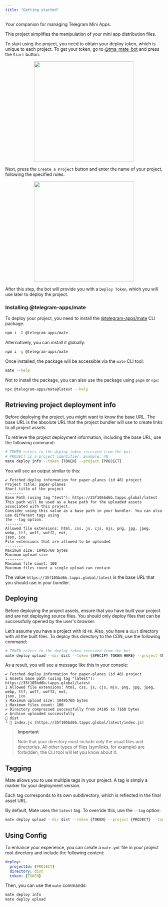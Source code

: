 ```yaml
---
title: "Getting started"
---
```


Your companion for managing Telegram Mini Apps.

This project simplifies the manipulation of your mini app distribution files.

To start using the project, you need to obtain your deploy token, which is unique to each project.
To get your token, go to [@tma_mate_bot](https://t.me/tma_mate_bot) and press the `Start` button.

<p align="center">
  <img src="/resources/images/tma-mate/start.png" width="320"/>
</p>

Next, press the `Create a Project` button and enter the name of your project, following the
specified rules.

<p align="center">
  <img src="/resources/images/tma-mate/create.png" width="320"/>
</p>

After this step, the bot will provide you with a `Deploy Token`, which you will use later to deploy
the project.

### Installing @telegram-apps/mate

To deploy your project, you need to install
the [@telegram-apps/mate](https://www.npmjs.com/package/@telegram-apps/mate) CLI package.

```sh icon="npm"
npm i -D @telegram-apps/mate
```

Alternatively, you can install it globally:

```sh icon="npm"
npm i -g @telegram-apps/mate
```

Once installed, the package will be accessible via the `mate` CLI tool:

```sh
mate --help
```

Not to install the package, you can also use the package using `pnpm` or `npx`:

```sh icon="npm"
npx @telegram-apps/mate@latest --help
```

## Retrieving project deployment info

Before deploying the project, you might want to know the base URL. The base URL is the absolute URL
that the project bundler will use to create links to all project assets.

To retrieve the project deployment information, including the base URL, use the following command:

```bash
# TOKEN refers to the deploy token received from the bot.
# PROJECT is a project identifier. Example: 48
mate deploy info --token {TOKEN} --project {PROJECT}
```

You will see an output similar to this:

```
✔ Fetched deploy information for paper-planes (id 48) project
Project Title: paper-planes
Short title of the project
--------
Base Path (using tag "test"): https://35f105bd6b.tapps.global/latest
This path will be used as a base path for the uploaded assets associated with this project.
Consider using this value as a base path in your bundler. You can also use different tags using
the --tag option.
--------
Allowed file extensions: html, css, js, cjs, mjs, png, jpg, jpeg, webp, ttf, woff, woff2, eot,
json, ico
File extensions that are allowed to be uploaded
--------
Maximum size: 10485760 bytes
Maximum upload size
--------
Maximum file count: 100
Maximum files count a single upload can contain
```

The value `https://35f105bd6b.tapps.global/latest` is the base URL that you should
use in your bundler.

## Deploying

Before deploying the project assets, ensure that you have built your project and are not deploying
source files. You should only deploy files that can be successfully opened by the user's browser.

Let’s assume you have a project with id `48`. Also, you have a `dist` directory with all
the built files. To deploy this directory to the CDN, use the following command:

```bash
# TOKEN refers to the deploy token received from the bot.
mate deploy upload --dir dist --token {SPECIFY TOKEN HERE} --project 48
```

As a result, you will see a message like this in your console:

```
✔ Fetched deploy information for paper-planes (id 48) project
i Assets base path (using tag "latest"): https://35f105bd6b.tapps.global/latest
i Allowed file extensions: html, css, js, cjs, mjs, png, jpg, jpeg, webp, ttf, woff, woff2, eot,
json, ico
i Maximum upload size: 10485760 bytes
i Maximum files count: 100
✔ Directory compressed successfully from 24185 to 7168 bytes
✔ Archive uploaded successfully
📁 dist
╰ 📄 index.js (https://35f105bd6b.tapps.global/latest/index.js)
```

> **Important**
>
> Note that your directory must include only the usual files and directories.
> All other types of files (symlinks, for example) are forbidden; the CLI tool will let you know
> about it.

## Tagging

Mate allows you to use multiple tags in your project. A tag is simply a marker for your deployment
version.

Each tag corresponds to its own subdirectory, which is reflected in the final asset URL.

By default, Mate uses the `latest` tag. To override this, use the `--tag` option:

```bash
mate deploy upload --dir dist --token {TOKEN} --project {PROJECT} --tag test
```

## Using Config

To enhance your experience, you can create a `mate.yml` file in your project root directory and
include the following content:

```yml
deploy:
  projectId: {PROJECT}
  directory: dist
  token: {TOKEN}
```

Then, you can use the `mate` commands:

```bash
mate deploy info
mate deploy upload
```
